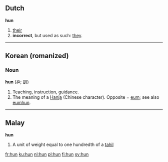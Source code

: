 ==Dutch==
'''hun'''

# [[their]]
# '''incorrect''', but used as such: [[they]].

----

==Korean (romanized)==
===Noun===
'''hun''' ([[훈]]; [[訓]])

#Teaching, instruction, guidance.
#The meaning of a [[Hanja]] (Chinese character).  Opposite = [[eum]]; see also [[eumhun]].

----

==Malay==
'''hun'''

# A unit of weight equal to one hundredth of a [[tahil]]
[[fr:hun]]
[[ku:hun]]
[[nl:hun]]
[[pl:hun]]
[[fi:hun]]
[[sv:hun]]